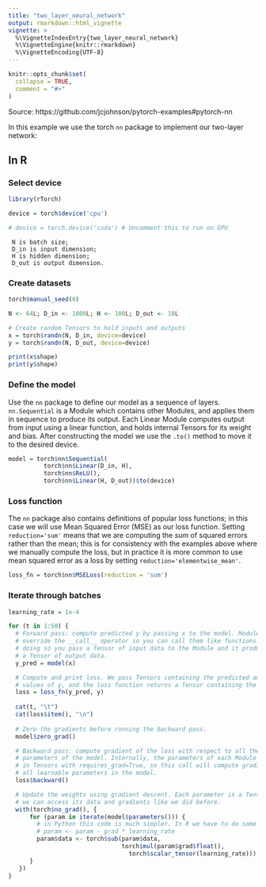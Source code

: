 ```yaml
---
title: "two_layer_neural_network"
output: rmarkdown::html_vignette
vignette: >
  %\VignetteIndexEntry{two_layer_neural_network}
  %\VignetteEngine{knitr::rmarkdown}
  %\VignetteEncoding{UTF-8}
---
```


```r
knitr::opts_chunk$set(
  collapse = TRUE,
  comment = "#>"
)
```


Source: https://github.com/jcjohnson/pytorch-examples#pytorch-nn

In this example we use the torch `nn` package to implement our two-layer network:

## In R

### Select device

```r
library(rTorch)

device = torch$device('cpu')

# device = torch.device('cuda') # Uncomment this to run on GPU
```

```
 N is batch size; 
 D_in is input dimension;
 H is hidden dimension; 
 D_out is output dimension.
``` 

### Create datasets

```r
torch$manual_seed(0)

N <- 64L; D_in <- 1000L; H <- 100L; D_out <- 10L

# Create random Tensors to hold inputs and outputs
x = torch$randn(N, D_in, device=device)
y = torch$randn(N, D_out, device=device)

print(x$shape)
print(y$shape)
```


### Define the model
Use the `nn` package to define our model as a sequence of layers. `nn.Sequential`
is a Module which contains other Modules, and applies them in sequence to
produce its output. Each Linear Module computes output from input using a
linear function, and holds internal Tensors for its weight and bias.
After constructing the model we use the `.to()` method to move it to the
desired device.

```r
model = torch$nn$Sequential(
          torch$nn$Linear(D_in, H),
          torch$nn$ReLU(),
          torch$nn$Linear(H, D_out))$to(device)
```


### Loss function
The `nn` package also contains definitions of popular loss functions; in this case we will use Mean Squared Error (MSE) as our loss function. Setting `reduction='sum'` means that we are computing the *sum* of squared errors rather than the mean; this is for consistency with the examples above where we manually compute the loss, but in practice it is more common to use mean squared error as a loss by setting `reduction='elementwise_mean'`.

```r
loss_fn = torch$nn$MSELoss(reduction = 'sum')
```


### Iterate through batches

```r
learning_rate = 1e-4

for (t in 1:50) {
  # Forward pass: compute predicted y by passing x to the model. Module objects
  # override the __call__ operator so you can call them like functions. When
  # doing so you pass a Tensor of input data to the Module and it produces
  # a Tensor of output data.
  y_pred = model(x)

  # Compute and print loss. We pass Tensors containing the predicted and true
  # values of y, and the loss function returns a Tensor containing the loss.
  loss = loss_fn(y_pred, y)
  
  cat(t, "\t")
  cat(loss$item(), "\n")
  
  # Zero the gradients before running the backward pass.
  model$zero_grad()

  # Backward pass: compute gradient of the loss with respect to all the learnable
  # parameters of the model. Internally, the parameters of each Module are stored
  # in Tensors with requires_grad=True, so this call will compute gradients for
  # all learnable parameters in the model.
  loss$backward()

  # Update the weights using gradient descent. Each parameter is a Tensor, so
  # we can access its data and gradients like we did before.
  with(torch$no_grad(), {
      for (param in iterate(model$parameters())) {
        # in Python this code is much simpler. In R we have to do some conversions
        # param <- param - grad * learning_rate
        param$data <- torch$sub(param$data, 
                                torch$mul(param$grad$float(), 
                                  torch$scalar_tensor(learning_rate)))
      }
   })
}  
```
